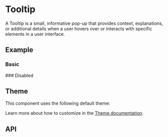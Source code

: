 
<Meta of={TooltipStories} />

# Tooltip
A Tooltip is a small, informative pop-up that provides context, explanations, or additional details when a user hovers over or interacts with specific elements in a user interface.

## Example
### Basic
<Canvas sourceState="shown" of={TooltipStories.Simple} />
### Disabled
<Canvas of={TooltipStories.Disabled} />

## Theme
This component uses the following default theme:

<ThemeRender theme={tooltipTheme} />

Learn more about how to customize in the [Theme documentation](/theme/getting-started).

## API
<PropsTable name="Tooltip" />
